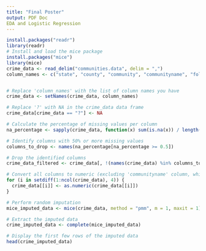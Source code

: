```yaml
---
title: "Final Poster"
output: PDF Doc
EDA and Logistic Regression
---
```



```r
install.packages("readr")
library(readr)
# Install and load the mice package
install.packages("mice")
library(mice)
crime_data <- read_delim("communities.data", delim = ",")
column_names <- c("state", "county", "community", "communityname", "fold", "population", "householdsize", "racepctblack", "racePctWhite", "racePctAsian", "racePctHisp", "agePct12t21", "agePct12t29", "agePct16t24", "agePct65up", "numbUrban", "pctUrban", "medIncome", "pctWWage", "pctWFarmSelf", "pctWInvInc", "pctWSocSec", "pctWPubAsst", "pctWRetire", "medFamInc", "perCapInc", "whitePerCap", "blackPerCap", "indianPerCap", "AsianPerCap", "OtherPerCap", "HispPerCap", "NumUnderPov", "PctPopUnderPov", "PctLess9thGrade", "PctNotHSGrad", "PctBSorMore", "PctUnemployed", "PctEmploy", "PctEmplManu", "PctEmplProfServ", "PctOccupManu", "PctOccupMgmtProf", "MalePctDivorce", "MalePctNevMarr", "FemalePctDiv", "TotalPctDiv", "PersPerFam", "PctFam2Par", "PctKids2Par", "PctYoungKids2Par", "PctTeen2Par", "PctWorkMomYoungKids", "PctWorkMom", "NumIlleg", "PctIlleg", "NumImmig", "PctImmigRecent", "PctImmigRec5", "PctImmigRec8", "PctImmigRec10", "PctRecentImmig", "PctRecImmig5", "PctRecImmig8", "PctRecImmig10", "PctSpeakEnglOnly", "PctNotSpeakEnglWell", "PctLargHouseFam", "PctLargHouseOccup", "PersPerOccupHous", "PersPerOwnOccHous", "PersPerRentOccHous", "PctPersOwnOccup", "PctPersDenseHous", "PctHousLess3BR", "MedNumBR", "HousVacant", "PctHousOccup", "PctHousOwnOcc", "PctVacantBoarded", "PctVacMore6Mos", "MedYrHousBuilt", "PctHousNoPhone", "PctWOFullPlumb", "OwnOccLowQuart", "OwnOccMedVal", "OwnOccHiQuart", "RentLowQ", "RentMedian", "RentHighQ", "MedRent", "MedRentPctHousInc", "MedOwnCostPctInc", "MedOwnCostPctIncNoMtg", "NumInShelters", "NumStreet", "PctForeignBorn", "PctBornSameState", "PctSameHouse85", "PctSameCity85", "PctSameState85", "LemasSwornFT", "LemasSwFTPerPop", "LemasSwFTFieldOps", "LemasSwFTFieldPerPop", "LemasTotalReq", "LemasTotReqPerPop", "PolicReqPerOffic", "PolicPerPop", "RacialMatchCommPol", "PctPolicWhite", "PctPolicBlack", "PctPolicHisp", "PctPolicAsian", "PctPolicMinor", "OfficAssgnDrugUnits", "NumKindsDrugsSeiz", "PolicAveOTWorked", "LandArea", "PopDens", "PctUsePubTrans", "PolicCars", "PolicOperBudg", "LemasPctPolicOnPatr", "LemasGangUnitDeploy", "LemasPctOfficDrugUn", "PolicBudgPerPop", "ViolentCrimesPerPop")


# Replace 'column_names' with the list of column names you have
crime_data <- setNames(crime_data, column_names)

# Replace '?' with NA in the crime_data data frame
crime_data[crime_data == "?"] <- NA

# Calculate the percentage of missing values per column
na_percentage <- sapply(crime_data, function(x) sum(is.na(x)) / length(x))

# Identify columns with 50% or more missing values
columns_to_drop <- names(na_percentage[na_percentage >= 0.5])

# Drop the identified columns
crime_data_filtered <- crime_data[, !(names(crime_data) %in% columns_to_drop)]

# Convert all columns to numeric (excluding 'communityname' column, which is a string)
for (i in setdiff(1:ncol(crime_data), 4)) {
  crime_data[[i]] <- as.numeric(crime_data[[i]])
}

# Perform random imputation
mice_imputed_data <- mice(crime_data, method = "pmm", m = 1, maxit = 1)

# Extract the imputed data
crime_imputed_data <- complete(mice_imputed_data)

# Display the first few rows of the imputed data
head(crime_imputed_data)

```

